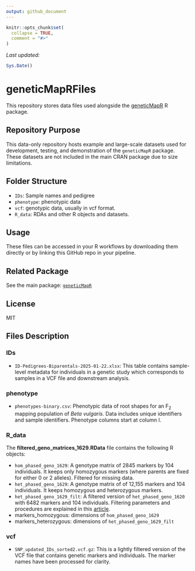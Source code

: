 ```yaml
---
output: github_document
---
```


<!-- README.md is generated from README.Rmd. Please edit that file -->

```r
knitr::opts_chunk$set(
  collapse = TRUE,
  comment = "#>"
)
```

_Last updated:_
```r
Sys.Date()
```


# geneticMapRFiles

This repository stores data files used alongside the [geneticMapR](https://vegaalfaro.github.io/geneticMapR/) R package.

## Repository Purpose

This data-only repository hosts example and large-scale datasets used for development, testing, and demonstration of the `geneticMapR` package. These datasets are not included in the main CRAN package due to size limitations.

## Folder Structure

- `IDs`: Sample names and pedigree
- `phenotype`: phenotypic data 
- `vcf`: genotypic data, usually in vcf format.
- `R_data`: RDAs and other R objects and datasets.

## Usage

These files can be accessed in your R workflows by downloading them directly or by linking this GitHub repo in your pipeline.

## Related Package

See the main package: [`geneticMapR`](https://github.com/vegaalfaro/geneticMapR)

## License

MIT

## Files Description

### IDs

- `ID-Pedigrees-Biparentals-2025-01-22.xlsx`: This table contains sample-level metadata for individuals in a genetic study which corresponds to samples in a VCF file and downstream analysis.


### phenotype

- `phenotypes-binary.csv`: Phenotypic data of root shapes for an F~2~ mapping population of *Beta vulgaris*. Data includes unique identifiers and sample identifiers. Phenotype columns start at column I.


### R_data

The **filtered_geno_matrices_1629.RData** file contains the following R objects: 

- `hom_phased_geno_1629`: A genotype matrix of 2845 markers by 104 individuals. It keeps only homozygous markers (where parents are fixed for either 0 or 2 alleles). Filtered for missing data.
- `het_phased_geno_1629`: A genotype matrix of  of 12,155 markers and 104 individuals. It keeps homozygous and heterozygous markers.
- `het_phased_geno_1629_filt`: A filtered version of `het_phased_geno_1620` with 6482 markers and 104 individuals. Filtering parameters and procedures are explained in this [article](https://vegaalfaro.github.io/geneticMapR/articles/Recode.html).
- markers_homozygous: dimensions of `hom_phased_geno_1629`
- markers_heterozygous: dimensions of `het_phased_geno_1629_filt`



### vcf

- `SNP_updated_IDs_sorted2.vcf.gz`: This is a lightly filtered version of the VCF file that contains genetic markers and individuals. The marker names have been processed for clarity. 





